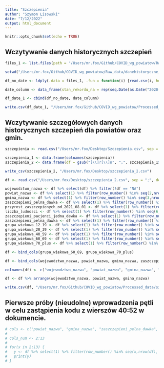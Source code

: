 ```yaml
---
title: "Szczepienia"
author: "Szymon Lisowski"
date: "7/12/2022"
output: html_document
---
```


```r
knitr::opts_chunk$set(echo = TRUE)
```

## Wczytywanie danych historycznych szczepień

```r
files_1 <- list.files(path = "/Users/mr.fox/Github/COVID_wg_powiatow/Raw_data/danehistoryczne_szczepienia 2", pattern = "rcb_pow_szczepienia.csv")

setwd("/Users/mr.fox/Github/COVID_wg_powiatow/Raw_data/danehistoryczne_szczepienia 2")

df_no_date <- ldply(.data = files_1, .fun = function(i) {read.csv(i, header = TRUE, sep = ";", dec = ",", stringsAsFactors = FALSE, na.strings = c("", "NA")) })

date_column <- data_frame(stan_rekordu_na = rep(seq.Date(as.Date("2020-12-24")-1, as.Date("2021-01-27")-1, by = "day"), 381)) %>% arrange(stan_rekordu_na)

df_date_1 <- cbind(df_no_date, date_column)

write.csv(df_date_1, "/Users/mr.fox/Github/COVID_wg_powiatow/Processed_data/szczepienia.csv")
```

## Wczytywanie szczegółowych danych historycznych szczepień dla powiatów oraz gmin.

```r
szczepienia <- read.csv("/Users/mr.fox/Desktop/Szczepienia.csv", sep = ";", dec = ",", header = TRUE, check.names = FALSE)

szczepienia_1 <- data.frame(colnames(szczepienia)) 
szczepienia_2 <- data.frame(df = gsub("[\\]r[\\]n", ";", szczepienia_1$colnames.szczepienia.)) 

write_csv(szczepienia_2, "/Users/mr.fox/Desktop/szczepienia_2.csv")

df <- read.csv("/Users/mr.fox/Desktop/szczepienia_2.csv", sep = ";", dec = ",", header = TRUE, check.names = FALSE, row.names=NULL) %>% filter(row.names != ":") %>% dplyr::mutate(across(where(is.character), ~ na_if(.,"")))

wojewodztwo_nazwa <- df %>% select(df) %>% filter(!df == "NA")
powiat_nazwa <- df %>% select(1) %>% filter(row_number() %in% seq(2,nrow(df), by = 12)) 
gmina_nazwa <- df %>% select(1) %>% filter(row_number() %in% seq(3,nrow(df), by = 12)) 
zaszczepieni_pelna_dawka <- df %>% select(1) %>% filter(row_number() %in% seq(4,nrow(df), by = 12)) %>% mutate(row.names = gsub(",", ".", row.names))
przyrost_zaszczepionych_od_2021_08_01 <- df %>% select(1) %>% filter(row_number() %in% seq(5,nrow(df), by = 12)) %>% mutate(row.names = gsub(",", ".", row.names)) 
liczba_ludnosci <- df %>% select(1) %>% filter(row_number() %in% seq(6,nrow(df), by = 12)) 
zaszczepieni_pacjenci_jedna_dawka <- df %>% select(1) %>% filter(row_number() %in% seq(7,nrow(df), by = 12)) 
zaszczepieni_pelna_dawka <- df %>% select(1) %>% filter(row_number() %in% seq(8,nrow(df), by = 12)) 
grupa_wiekowa_12_19 <- df %>% select(1) %>% filter(row_number() %in% seq(9,nrow(df), by = 12)) 
grupa_wiekowa_20_39 <- df %>% select(1) %>% filter(row_number() %in% seq(10,nrow(df), by = 12)) 
grupa_wiekowa_40_59 <- df %>% select(1) %>% filter(row_number() %in% seq(11,nrow(df), by = 12)) 
grupa_wiekowa_60_69 <- df %>% select(1) %>% filter(row_number() %in% seq(12,nrow(df), by = 12)) 
grupa_wiekowa_70_plus <- df %>% select(1) %>% filter(row_number() %in% seq(12,nrow(df), by = 12)) 

df <- bind_cols(grupa_wiekowa_60_69, grupa_wiekowa_70_plus)

df <- bind_cols(wojewodztwo_nazwa, powiat_nazwa, gmina_nazwa, zaszczepieni_pelna_dawka, przyrost_zaszczepionych_od_2021_08_01, liczba_ludnosci, zaszczepieni_pacjenci_jedna_dawka, zaszczepieni_pelna_dawka, grupa_wiekowa_12_19, grupa_wiekowa_20_39, grupa_wiekowa_40_59, grupa_wiekowa_60_69, grupa_wiekowa_70_plus)

colnames(df) <- c("wojewodztwo_nazwa", "powiat_nazwa", "gmina_nazwa", "zaszczepieni_pelna_dawka", "przyrost_zaszczepionych_od_2021_08_01", "liczba_ludnosci", "zaszczepieni_pacjenci_jedna_dawka", "zaszczepieni_pelna_dawka", "grupa_wiekowa_12_19", "grupa_wiekowa_20_39", "grupa_wiekowa_40_59", "grupa_wiekowa_60_69", "grupa_wiekowa_70_plus")

df <- df %>% arrange(wojewodztwo_nazwa, powiat_nazwa, gmina_nazwa)

write.csv(df, "/Users/mr.fox/Github/COVID_wg_powiatow/Processed_data/szczepienia_wg_gmin.csv")
```

## Pierwsze próby (nieudolne) wprowadzenia pętli w  celu zastąpienia kodu z wierszów 40:52 w dokumencie.

```r
# cols <- c("powiat_nazwa", "gmina_nazwa", "zaszczepieni_pelna_dawka", "przyrost_zaszczepionych_od_2021_08_01", "liczba_ludnosci", "zaszczepieni_pacjenci_jedna_dawka", "zaszczepieni_pelna_dawka", "grupa_wiekowa_12_19", "grupa_wiekowa_20_39", "grupa_wiekowa_40_59", "grupa_wiekowa_60_69", "grupa_wiekowa_70_plus")
# 
# cols_num <- 2:13
# 
# for(x in 2:13) {
#   y <- df %>% select(1) %>% filter(row_number() %in% seq(x,nrow(df), by = 12)) %>% dplyr::rename(cols = row.names) 
#   print(y)
# }
```

